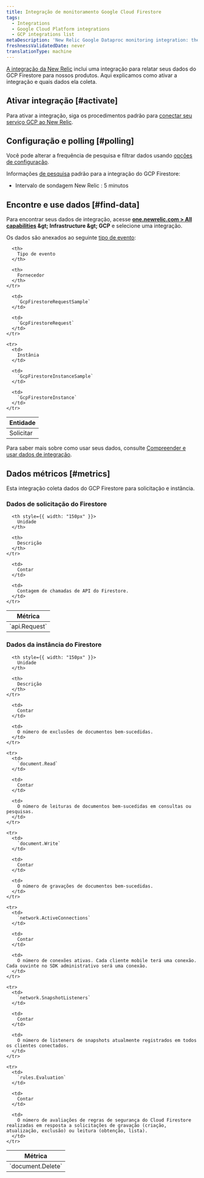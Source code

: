 ```yaml
---
title: Integração de monitoramento Google Cloud Firestore
tags:
  - Integrations
  - Google Cloud Platform integrations
  - GCP integrations list
metaDescription: 'New Relic Google Dataproc monitoring integration: the data it reports and how to enable it.'
freshnessValidatedDate: never
translationType: machine
---
```


[A integração da New Relic](/docs/infrastructure/introduction-infra-monitoring) inclui uma integração para relatar seus dados do GCP Firestore para nossos produtos. Aqui explicamos como ativar a integração e quais dados ela coleta.

## Ativar integração [#activate]

Para ativar a integração, siga os procedimentos padrão para [conectar seu serviço GCP ao New Relic](/docs/connect-google-cloud-platform-services-infrastructure).

## Configuração e polling [#polling]

Você pode alterar a frequência de pesquisa e filtrar dados usando [opções de configuração](/docs/integrations/new-relic-integrations/getting-started/configure-polling-frequency-data-collection-cloud-integrations).

Informações [de pesquisa](/docs/integrations/google-cloud-platform-integrations/getting-started/polling-intervals-gcp-integrations) padrão para a integração do GCP Firestore:

* Intervalo de sondagem New Relic : 5 minutos

## Encontre e use dados [#find-data]

Para encontrar seus dados de integração, acesse <DNT>**[one.newrelic.com &gt; All capabilities](https://one.newrelic.com/all-capabilities) &amp;gt; Infrastructure &amp;gt; GCP**</DNT> e selecione uma integração.

Os dados são anexados ao seguinte [tipo de evento](/docs/data-apis/understand-data/new-relic-data-types/#event-data):

<table>
  <thead>
    <tr>
      <th>
        Entidade
      </th>

      <th>
        Tipo de evento
      </th>

      <th>
        Fornecedor
      </th>
    </tr>
  </thead>

  <tbody>
    <tr>
      <td>
        Solicitar
      </td>

      <td>
        `GcpFirestoreRequestSample`
      </td>

      <td>
        `GcpFirestoreRequest`
      </td>
    </tr>

    <tr>
      <td>
        Instânia
      </td>

      <td>
        `GcpFirestoreInstanceSample`
      </td>

      <td>
        `GcpFirestoreInstance`
      </td>
    </tr>
  </tbody>
</table>

Para saber mais sobre como usar seus dados, consulte [Compreender e usar dados de integração](/docs/infrastructure/integrations/find-use-infrastructure-integration-data).

## Dados métricos [#metrics]

Esta integração coleta dados do GCP Firestore para solicitação e instância.

### Dados de solicitação do Firestore

<table>
  <thead>
    <tr>
      <th style={{ width: "275px" }}>
        Métrica
      </th>

      <th style={{ width: "150px" }}>
        Unidade
      </th>

      <th>
        Descrição
      </th>
    </tr>
  </thead>

  <tbody>
    <tr>
      <td>
        `api.Request`
      </td>

      <td>
        Contar
      </td>

      <td>
        Contagem de chamadas de API do Firestore.
      </td>
    </tr>
  </tbody>
</table>

### Dados da instância do Firestore

<table>
  <thead>
    <tr>
      <th style={{ width: "275px" }}>
        Métrica
      </th>

      <th style={{ width: "150px" }}>
        Unidade
      </th>

      <th>
        Descrição
      </th>
    </tr>
  </thead>

  <tbody>
    <tr>
      <td>
        `document.Delete`
      </td>

      <td>
        Contar
      </td>

      <td>
        O número de exclusões de documentos bem-sucedidas.
      </td>
    </tr>

    <tr>
      <td>
        `document.Read`
      </td>

      <td>
        Contar
      </td>

      <td>
        O número de leituras de documentos bem-sucedidas em consultas ou pesquisas.
      </td>
    </tr>

    <tr>
      <td>
        `document.Write`
      </td>

      <td>
        Contar
      </td>

      <td>
        O número de gravações de documentos bem-sucedidas.
      </td>
    </tr>

    <tr>
      <td>
        `network.ActiveConnections`
      </td>

      <td>
        Contar
      </td>

      <td>
        O número de conexões ativas. Cada cliente mobile terá uma conexão. Cada ouvinte no SDK administrativo será uma conexão.
      </td>
    </tr>

    <tr>
      <td>
        `network.SnapshotListeners`
      </td>

      <td>
        Contar
      </td>

      <td>
        O número de listeners de snapshots atualmente registrados em todos os clientes conectados.
      </td>
    </tr>

    <tr>
      <td>
        `rules.Evaluation`
      </td>

      <td>
        Contar
      </td>

      <td>
        O número de avaliações de regras de segurança do Cloud Firestore realizadas em resposta a solicitações de gravação (criação, atualização, exclusão) ou leitura (obtenção, lista).
      </td>
    </tr>
  </tbody>
</table>